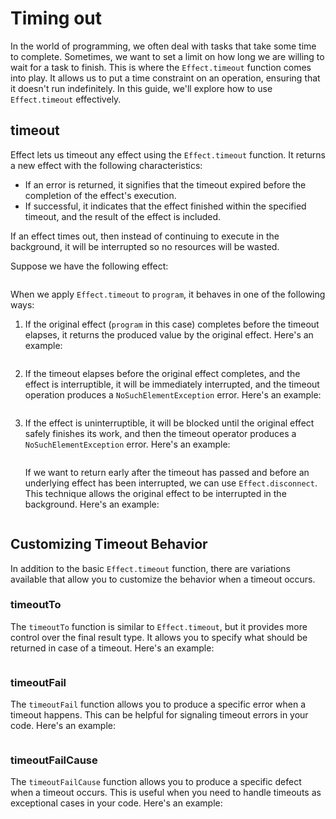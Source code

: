 # Timing out

In the world of programming, we often deal with tasks that take some time to complete. Sometimes, we want to set a limit on how long we are willing to wait for a task to finish. This is where the `Effect.timeout` function comes into play. It allows us to put a time constraint on an operation, ensuring that it doesn't run indefinitely. In this guide, we'll explore how to use `Effect.timeout` effectively.

## timeout

Effect lets us timeout any effect using the `Effect.timeout` function. It returns a new effect with the following characteristics:

- If an error is returned, it signifies that the timeout expired before the completion of the effect's execution.
- If successful, it indicates that the effect finished within the specified timeout, and the result of the effect is included.

If an effect times out, then instead of continuing to execute in the background, it will be interrupted so no resources will be wasted.

Suppose we have the following effect:

```ts file=<rootDir>/src/guide/error-management/timing-out/program.ts

```

When we apply `Effect.timeout` to `program`, it behaves in one of the following ways:

1. If the original effect (`program` in this case) completes before the timeout elapses, it returns the produced value by the original effect. Here's an example:

   ```ts file=<rootDir>/src/guide/error-management/timing-out/1.ts

   ```

2. If the timeout elapses before the original effect completes, and the effect is interruptible, it will be immediately interrupted, and the timeout operation produces a `NoSuchElementException` error. Here's an example:

   ```ts file=<rootDir>/src/guide/error-management/timing-out/2.ts

   ```

3. If the effect is uninterruptible, it will be blocked until the original effect safely finishes its work, and then the timeout operator produces a `NoSuchElementException` error. Here's an example:

   ```ts file=<rootDir>/src/guide/error-management/timing-out/3.ts

   ```

   If we want to return early after the timeout has passed and before an underlying effect has been interrupted, we can use `Effect.disconnect`. This technique allows the original effect to be interrupted in the background. Here's an example:

   ```ts file=<rootDir>/src/guide/error-management/timing-out/disconnect.ts

   ```

## Customizing Timeout Behavior

In addition to the basic `Effect.timeout` function, there are variations available that allow you to customize the behavior when a timeout occurs.

### timeoutTo

The `timeoutTo` function is similar to `Effect.timeout`, but it provides more control over the final result type. It allows you to specify what should be returned in case of a timeout. Here's an example:

```ts file=<rootDir>/src/guide/error-management/timing-out/timeoutTo.ts

```

### timeoutFail

The `timeoutFail` function allows you to produce a specific error when a timeout happens. This can be helpful for signaling timeout errors in your code. Here's an example:

```ts file=<rootDir>/src/guide/error-management/timing-out/timeoutFail.ts

```

### timeoutFailCause

The `timeoutFailCause` function allows you to produce a specific defect when a timeout occurs. This is useful when you need to handle timeouts as exceptional cases in your code. Here's an example:

```ts file=<rootDir>/src/guide/error-management/timing-out/timeoutFailCause.ts

```
